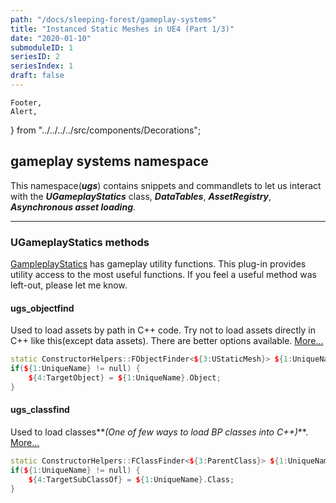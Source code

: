 ```yaml
---
path: "/docs/sleeping-forest/gameplay-systems"
title: "Instanced Static Meshes in UE4 (Part 1/3)"
date: "2020-01-10"
submoduleID: 1
seriesID: 2
seriesIndex: 1
draft: false
---
```


	Footer,
	Alert,
} from "../../../../src/components/Decorations";

<Alert
	head="Invocation Tradeoff"
	body="Unlike snippets, If you use Commandlets, missing headers are automatically injected."
/>

## gameplay systems namespace

This namespace(**_ugs_**) contains snippets and commandlets to let us interact with
the **_UGameplayStatics_** class, **_DataTables_**, **_AssetRegistry_**, **_Asynchronous asset loading_**.

<Alert
	head="Why the fancy shorthand names ?"
	body="Similar/same name confuse intellisense. Short-hand macros are typed fast and suggested early."
/>

---

### UGameplayStatics methods

[GampleplayStatics](https://docs.unrealengine.com/en-US/API/Runtime/Engine/Kismet/UGameplayStatics/index.html) has gameplay utility functions.
This plug-in provides utility access to the most useful functions.
If you feel a useful method was left-out, please let me know.

#### ugs_objectfind

Used to load assets by path in C++ code. Try not to load assets directly in C++ like this(except data assets). There are better options available.
[More...](/docs/sleeping-forest/gameplay-systems/ugs-objectfind)

```cpp
static ConstructorHelpers::FObjectFinder<${3:UStaticMesh}> ${1:UniqueName}(TEXT("/Game/$2"));
if(${1:UniqueName} != null) {
    ${4:TargetObject} = ${1:UniqueName}.Object;
}
```

#### ugs_classfind

Used to load classes**_(One of few ways to load BP classes into C++)_**.
[More...](/docs/sleeping-forest/gameplay-systems/ugs-classfind)

```cpp
static ConstructorHelpers::FClassFinder<${3:ParentClass}> ${1:UniqueName}(TEXT("/Game/$2"));
if(${1:UniqueName} != null) {
    ${4:TargetSubClassOf} = ${1:UniqueName}.Class;
}
```
